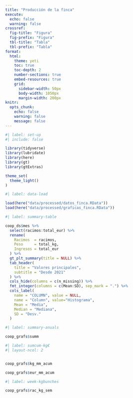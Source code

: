 ```yaml
---
title: "Producción de la finca"
execute: 
  echo: false
  warning: false
crossref: 
  fig-title: "Figura"
  fig-prefix: "Figura"
  tbl-title: "Tabla"
  tbl-prefix: "Tabla"
format: 
  html:
    theme: yeti
    toc: true
    toc-depth: 2
    number-sections: true
    embed-resources: true
    grid:
      sidebar-width: 50px
      body-width: 1050px
      margin-width: 200px
knitr: 
  opts_chunk:
    echo: false
    warning: false
    message: false
---
```


```r
#| label: set-up
#| include: false

library(tidyverse)
library(lubridate)
library(here)
library(gt)
library(gtExtras)

theme_set(
  theme_light()
)

```

```r
#| label: data-load

load(here("data/processed/datos_finca.RData"))
load(here("data/processed/graficas_finca.RData"))

```

```r
#| label: summary-table

coop_ds$mes %>% 
  select(racimos:total_eur) %>% 
  rename(
    Racimos  = racimos,
    Peso     = total_kg,
    Ingresos = total_eur
  ) %>% 
  gt_plt_summary(title = NULL) %>% 
  tab_header(
    title = "Valores principales",
    subtitle = "Desde 2021"
  ) %>% 
  cols_hide(columns = c(n_missing)) %>%
  fmt_integer(columns = c(Mean:SD), sep_mark = ".") %>% 
  cols_label(
    name = "COLUMN", value = NULL,
    name = "Column", value="Histograma",
    Mean = "Media",
    Median = "Mediana",
    SD = "Desv."
  )

```

```r
#| label: summary-anuals

coop_grafs$summ
```
```r
#| label: sumcum-kg€
#| layout-ncol: 2


coop_grafs$kg_mm_acum

coop_grafs$eur_mm_acum
```
```r
#| label: week-kgbunches

coop_grafs$rac_kg_sem
```

